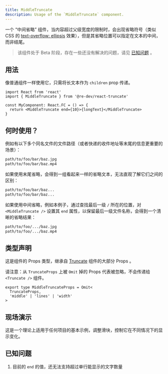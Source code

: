 ```yaml
---
title: MiddleTruncate
description: Usage of the `MiddleTruncate` component.
---
```



一个 “中间省略” 组件，当内容超过父级宽度的限制时，会出现省略符号（类似 CSS 的 [text-overflow: ellipsis](https://developer.mozilla.org/zh-CN/docs/Web/CSS/text-overflow) 效果），但是其省略位置可以指定在文本的中间，而非结尾。

> 该组件处于 Beta 阶段，存在一些还没有解决的问题，请见 [已知问题](#已知问题) 。

## 用法

像普通组件一样使用它，只需将长文本作为 `children` prop 传递。

```tsx
import React from 'react'
import { MiddleTruncate } from '@re-dev/react-truncate'

const MyComponent: React.FC = () => {
  return <MiddleTruncate end={10}>{longText}</MiddleTruncate>
}
```

## 何时使用？

例如有以下多个同名文件的文件路径（或者快递的收件地址等末尾的信息更重要的场景）：

```bash
path/to/foo/bar/baz.jpg
path/to/foo/bar/baz.mp4
```

如果使用末尾省略，会得到一组看起来一样的省略文本，无法直观了解它们之间的区别：

```bash
path/to/foo/bar/baz...
path/to/foo/bar/baz...
```

如果使用中间省略，例如本例子，通过查找最后一级 `/` 所在的位置，对 `<MiddleTruncate />` 设置其 `end` 属性，以保留最后一级文件名称，会得到一个清晰的省略结果：

```bash
path/to/foo/.../baz.jpg
path/to/foo/.../baz.mp4
```

## 类型声明

这是组件的 Props 类型，继承自 [Truncate](/zh/reference/truncate/) 组件的大部分 Props 。

请注意：从 `TruncateProps` 上被 `Omit` 掉的 Props 代表被忽略，不会传递给 `<Truncate />` 组件。

```tsx
export type MiddleTruncateProps = Omit<
  TruncateProps,
  'middle' | 'lines' | 'width'
>
```

## 现场演示

这是一个理论上适用于任何项目的基本示例，调整滑块，控制它在不同情况下的显示变化。

<ControllableMiddleTruncate client:only="react" lang="zh" />

## 已知问题

1. 目前的 `end` 的值，还无法支持超过单行能显示的文字数量
